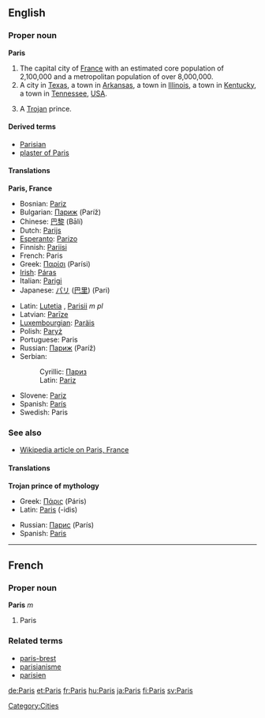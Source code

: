 {{wikipedia}}
==English==

{{rank|perfect|bright|scarcely|732|Paris|expression|Duke|battle}}

===Proper noun===
'''Paris'''

# The capital city of [[France]] with an estimated core population of 2,100,000 and a metropolitan population of over 8,000,000.
# A city in [[Texas]], a town in [[Arkansas]], a town in [[Illinois]], a town in [[Kentucky]], a town in [[Tennessee]], [[USA]].
#{{mythology}} A [[Trojan]] prince.
[[Category:Cities]]

====Derived terms====
*[[Parisian]]
*[[plaster of Paris]]

====Translations====
'''Paris, France'''
{{top}}
*Bosnian: [[Pariz#Bosnian|Pariz]] {{m}}
*Bulgarian: [[Париж]] (Paríž) {{m}}
*Chinese: [[巴黎]] (Bālí)
*Dutch: [[Parijs]]
*[[Esperanto]]: [[Parizo]]
*Finnish: [[Pariisi]]
*French: Paris {{m}}
*Greek: [[Παρίσι]] (Parísi) {{n}}
*[[Irish]]: [[Páras]] {{m}}
*Italian: [[Parigi]] {{f}}
*Japanese: [[パリ]] ([[巴里]]) (Pari)
{{mid}}
*Latin: [[Lutetia]] {{f}}, [[Parisii]] ''m pl''
*Latvian: [[Parīze]] {{f}}
*[[Luxembourgian]]: [[Paräis]]
*Polish: [[Paryż]] {{m}}
*Portuguese: Paris {{m}}
*Russian: [[Париж]] (Paríž) {{m}}
*Serbian:
*:Cyrillic: [[Париз#Serbian|Париз]] {{m}}
*:Latin: [[Pariz#Serbian|Pariz]] {{m}}
*Slovene: [[Pariz]] {{m}}
*Spanish: [[París]] {{m}}
*Swedish: Paris {{n}}
{{bottom}}

===See also===
*[[w:Paris, France|Wikipedia article on Paris, France]]

====Translations====
'''Trojan prince of mythology'''
{{top}}
*Greek: [[Πάρις]] (Páris) {{m}}
*Latin: [[Paris#Latin|Paris]] (-idis) {{m}}
{{mid}}
*Russian: [[Парис]] (París) {{m}}
*Spanish: [[Paris#Spanish|Paris]] {{m}}
{{bottom}}


----

==French==
===Proper noun===
'''Paris''' ''m''

# Paris

===Related terms===
*[[paris-brest]]
*[[parisianisme]]
*[[parisien]]

[[de:Paris]]
[[et:Paris]]
[[fr:Paris]]
[[hu:Paris]]
[[ja:Paris]]
[[fi:Paris]]
[[sv:Paris]]